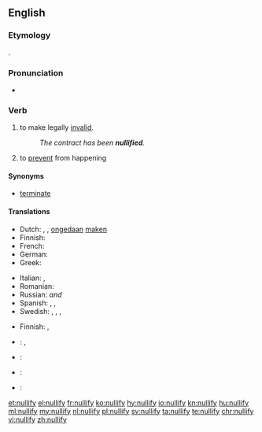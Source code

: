 ==English==

===Etymology===
{{suffix|null|ify|lang=en}}.

===Pronunciation===
* {{audio|en-us-nullify.ogg|Audio (US)|lang=en}}

===Verb===
{{en-verb|nullifies|nullifying|nullified}}

# {{context|transitive|legal|lang=en}} to make legally [[invalid]].
#: ''The contract has been '''nullified'''.''
# to [[prevent]] from happening

====Synonyms====
* {{sense|to make legally invalid}} [[terminate]]

====Translations====
{{trans-top|to make legally invalid}}
* Dutch: {{t+|nl|annuleren}}, {{t+|nl|vernietigen}}, [[ongedaan]] [[maken]]
* Finnish: {{t+|fi|mitätöidä}}
* French: {{t+|fr|annuler}}
* German: {{t+|de|annullieren}}
* Greek: {{t+|el|ακυρώνω}}
{{trans-mid}}
* Italian: {{t+|it|annullare}}, {{t+|it|cassare}}
* Romanian: {{t+|ro|anula|alt=a anula}}
* Russian: {{t+|ru|аннули́ровать|tr=annulírovat’}} {{impf}} ''and'' {{pf.}}
* Spanish: {{t+|es|derogar}}, {{t+|es|abrogar}}, {{t+|es|casar}}
* Swedish: {{t|sv|omintetgöra}}, {{t+|sv|annullera}}, {{t+|sv|upphäva}}, {{t+|sv|ogiltigförklara}}
{{trans-bottom}}

{{trans-top|to prevent from happening}}
* Finnish: {{t+|fi|estää}}, {{t+|fi|ehkäistä}}
{{trans-mid}}
{{trans-bottom}}

{{checktrans-top}}
* {{ttbc|cmn}}: {{t|cmn|使無效}}, {{t|cmn|使无效}}
* {{ttbc|it}}: {{t+|it|annullare}}
{{trans-mid}}
* {{ttbc|pt}}: {{t+|pt|anular}}
* {{ttbc|es}}: {{t+|es|anular}}
{{trans-bottom}}

[[et:nullify]]
[[el:nullify]]
[[fr:nullify]]
[[ko:nullify]]
[[hy:nullify]]
[[io:nullify]]
[[kn:nullify]]
[[hu:nullify]]
[[ml:nullify]]
[[my:nullify]]
[[nl:nullify]]
[[pl:nullify]]
[[sv:nullify]]
[[ta:nullify]]
[[te:nullify]]
[[chr:nullify]]
[[vi:nullify]]
[[zh:nullify]]